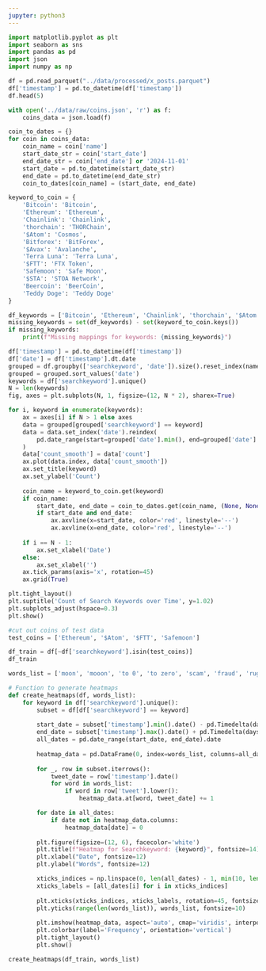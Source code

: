 ```yaml
---
jupyter: python3
---
```


```python
import matplotlib.pyplot as plt
import seaborn as sns
import pandas as pd
import json
import numpy as np
```

```python
df = pd.read_parquet("../data/processed/x_posts.parquet")
df['timestamp'] = pd.to_datetime(df['timestamp'])
df.head(5)
```

```python
with open('../data/raw/coins.json', 'r') as f:
    coins_data = json.load(f)

coin_to_dates = {}
for coin in coins_data:
    coin_name = coin['name']
    start_date_str = coin['start_date']
    end_date_str = coin['end_date'] or '2024-11-01'
    start_date = pd.to_datetime(start_date_str)
    end_date = pd.to_datetime(end_date_str)
    coin_to_dates[coin_name] = (start_date, end_date)

keyword_to_coin = {
    'Bitcoin': 'Bitcoin',
    'Ethereum': 'Ethereum',
    'Chainlink': 'Chainlink',
    'thorchain': 'THORChain',
    '$Atom': 'Cosmos',
    'Bitforex': 'BitForex',
    '$Avax': 'Avalanche',
    'Terra Luna': 'Terra Luna',
    '$FTT': 'FTX Token',
    'Safemoon': 'Safe Moon',
    '$STA': 'STOA Network',
    'Beercoin': 'BeerCoin',
    'Teddy Doge': 'Teddy Doge'
}

df_keywords = ['Bitcoin', 'Ethereum', 'Chainlink', 'thorchain', '$Atom', 'Bitforex', '$Avax', 'Terra Luna', '$FTT', 'Safemoon', '$STA', 'Beercoin', 'Teddy Doge']
missing_keywords = set(df_keywords) - set(keyword_to_coin.keys())
if missing_keywords:
    print(f"Missing mappings for keywords: {missing_keywords}")

df['timestamp'] = pd.to_datetime(df['timestamp'])
df['date'] = df['timestamp'].dt.date
grouped = df.groupby(['searchkeyword', 'date']).size().reset_index(name='count')
grouped = grouped.sort_values('date')
keywords = df['searchkeyword'].unique()
N = len(keywords)
fig, axes = plt.subplots(N, 1, figsize=(12, N * 2), sharex=True)

for i, keyword in enumerate(keywords):
    ax = axes[i] if N > 1 else axes
    data = grouped[grouped['searchkeyword'] == keyword]
    data = data.set_index('date').reindex(
        pd.date_range(start=grouped['date'].min(), end=grouped['date'].max()), fill_value=0
    )
    data['count_smooth'] = data['count']
    ax.plot(data.index, data['count_smooth'])
    ax.set_title(keyword)
    ax.set_ylabel('Count')
    
    coin_name = keyword_to_coin.get(keyword)
    if coin_name:
        start_date, end_date = coin_to_dates.get(coin_name, (None, None))
        if start_date and end_date:
            ax.axvline(x=start_date, color='red', linestyle='--')
            ax.axvline(x=end_date, color='red', linestyle='--')
    
    if i == N - 1:
        ax.set_xlabel('Date')
    else:
        ax.set_xlabel('')
    ax.tick_params(axis='x', rotation=45)
    ax.grid(True)

plt.tight_layout()
plt.suptitle('Count of Search Keywords over Time', y=1.02)
plt.subplots_adjust(hspace=0.3)
plt.show()
```

```python
#cut out coins of test data
test_coins = ['Ethereum', '$Atom', '$FTT', 'Safemoon']

df_train = df[~df['searchkeyword'].isin(test_coins)]
df_train
```

```python
words_list = ['moon', 'mooon', 'to 0', 'to zero', 'scam', 'fraud', 'rug', 'rugpull', 'pump', 'dump', 'rich', 'poor', 'millionaire', 'billionaire']
```

```python


# Function to generate heatmaps
def create_heatmaps(df, words_list):
    for keyword in df['searchkeyword'].unique():
        subset = df[df['searchkeyword'] == keyword]
        
        start_date = subset['timestamp'].min().date() - pd.Timedelta(days=10)
        end_date = subset['timestamp'].max().date() + pd.Timedelta(days=10)
        all_dates = pd.date_range(start_date, end_date).date
        
        heatmap_data = pd.DataFrame(0, index=words_list, columns=all_dates)
        
        for _, row in subset.iterrows():
            tweet_date = row['timestamp'].date()
            for word in words_list:
                if word in row['tweet'].lower():
                    heatmap_data.at[word, tweet_date] += 1

        for date in all_dates:
            if date not in heatmap_data.columns:
                heatmap_data[date] = 0
        
        plt.figure(figsize=(12, 6), facecolor='white')
        plt.title(f"Heatmap for Searchkeyword: {keyword}", fontsize=14)
        plt.xlabel("Date", fontsize=12)
        plt.ylabel("Words", fontsize=12)

        xticks_indices = np.linspace(0, len(all_dates) - 1, min(10, len(all_dates))).astype(int)
        xticks_labels = [all_dates[i] for i in xticks_indices]
        
        plt.xticks(xticks_indices, xticks_labels, rotation=45, fontsize=10)
        plt.yticks(range(len(words_list)), words_list, fontsize=10)
        
        plt.imshow(heatmap_data, aspect='auto', cmap='viridis', interpolation='nearest', origin='lower')
        plt.colorbar(label='Frequency', orientation='vertical')
        plt.tight_layout()
        plt.show()

create_heatmaps(df_train, words_list)
```

